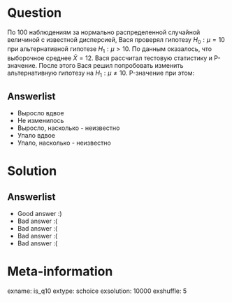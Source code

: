 Question
========

По 100 наблюдениям за нормально распределенной случайной величиной с известной дисперсией, Вася проверял гипотезу $H_0: \mu = 10$ при альтернативной гипотезе $H_1: \mu > 10$. По данным оказалось, что выборочное среднее $\bar{X} = 12$. Вася рассчитал тестовую статистику и P-значение. После этого Вася решил попробовать изменить альтернативную гипотезу на $H_1: \mu \neq 10$. P-значение при этом:

Answerlist
----------
*  Выросло вдвое
*  Не изменилось
*  Выросло, насколько - неизвестно
*  Упало вдвое
*  Упало, насколько - неизвестно 

Solution
========

Answerlist
----------
*  Good answer :)
*  Bad answer :(
*  Bad answer :(
*  Bad answer :(
*  Bad answer :(

Meta-information
================
exname: is_q10
extype: schoice
exsolution: 10000
exshuffle: 5
